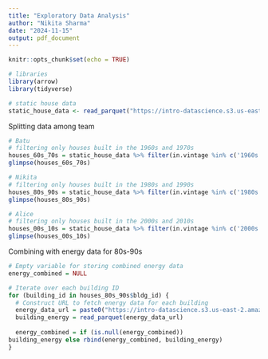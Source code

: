 ```yaml
---
title: "Exploratory Data Analysis"
author: "Nikita Sharma"
date: "2024-11-15"
output: pdf_document
---
```


```r
knitr::opts_chunk$set(echo = TRUE)
```

```r
# libraries
library(arrow)
library(tidyverse)
```

```r
# static house data
static_house_data <- read_parquet("https://intro-datascience.s3.us-east-2.amazonaws.com/SC-data/static_house_info.parquet")
```

Splitting data among team

```r
# Batu
# filtering only houses built in the 1960s and 1970s
houses_60s_70s = static_house_data %>% filter(in.vintage %in% c('1960s', '1970s'))
glimpse(houses_60s_70s)

# Nikita
# filtering only houses built in the 1980s and 1990s
houses_80s_90s = static_house_data %>% filter(in.vintage %in% c('1980s', '1990s'))
glimpse(houses_80s_90s)

# Alice
# filtering only houses built in the 2000s and 2010s
houses_00s_10s = static_house_data %>% filter(in.vintage %in% c('2000s', '2010s'))
glimpse(houses_00s_10s)
```

Combining with energy data for 80s-90s

```r
# Empty variable for storing combined energy data
energy_combined = NULL

# Iterate over each building ID 
for (building_id in houses_80s_90s$bldg_id) {
  # Construct URL to fetch energy data for each building
  energy_data_url = paste0("https://intro-datascience.s3.us-east-2.amazonaws.com/SC-data/2023-houseData/", building_id, ".parquet")
  building_energy = read_parquet(energy_data_url)
  
  energy_combined = if (is.null(energy_combined)) 
building_energy else rbind(energy_combined, building_energy)
}
```